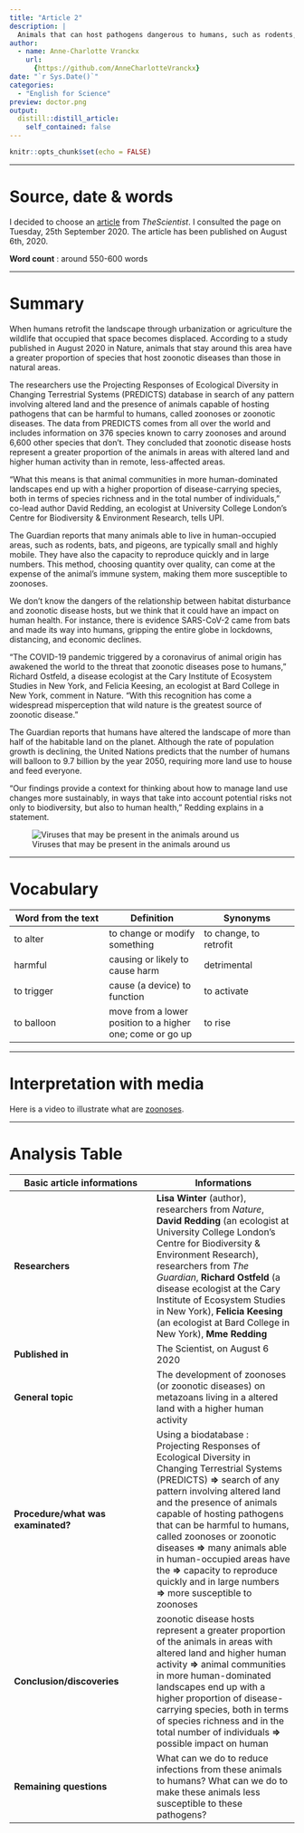```yaml
---
title: "Article 2"
description: |
  Animals that can host pathogens dangerous to humans, such as rodents, birds, and bats, are proportionately more common in human-occupied spaces than in remote areas.
author:
  - name: Anne-Charlotte Vranckx
    url:
      {https://github.com/AnneCharlotteVranckx}
date: "`r Sys.Date()`"
categories:
  - "English for Science"
preview: doctor.png
output:
  distill::distill_article:
    self_contained: false
---
```


```r
knitr::opts_chunk$set(echo = FALSE)
```

***
# Source, date & words

I decided to choose an [article](https://www.the-scientist.com/news-opinion/disrupted-habitats-have-more-zoonotic-disease-hosts-study-67802) from *TheScientist*.
I consulted the page on Tuesday, 25th September 2020.
The article has been published on August 6th, 2020.

**Word count** : around 550-600 words

***
# Summary

When humans retrofit the landscape through urbanization or agriculture the wildlife that occupied that space becomes displaced. According to a study published in August 2020 in Nature, animals that stay around this area have a greater proportion of species that host zoonotic diseases than those in natural areas. 

The researchers use the Projecting Responses of Ecological Diversity in Changing Terrestrial Systems (PREDICTS) database in search of any pattern involving altered land and the presence of animals capable of hosting pathogens that can be harmful to humans, called zoonoses or zoonotic diseases. The data from PREDICTS comes from all over the world and includes information on 376 species known to carry zoonoses and around 6,600 other species that don’t. They concluded that zoonotic disease hosts represent a greater proportion of the animals in areas with altered land and higher human activity than in remote, less-affected areas.

“What this means is that animal communities in more human-dominated landscapes end up with a higher proportion of disease-carrying species, both in terms of species richness and in the total number of individuals,” co-lead author David Redding, an ecologist at University College London’s Centre for Biodiversity & Environment Research, tells UPI.

The Guardian reports that many animals able to live in human-occupied areas, such as rodents, bats, and pigeons, are typically small and highly mobile. They have also the capacity to reproduce quickly and in large numbers. This method, choosing quantity over quality, can come at the expense of the animal’s immune system, making them more susceptible to zoonoses.

We don't know the dangers of the relationship between habitat disturbance and zoonotic disease hosts, but we think that it could have an impact on human health. For instance, there is evidence SARS-CoV-2 came from bats and made its way into humans, gripping the entire globe in lockdowns, distancing, and economic declines.

“The COVID-19 pandemic triggered by a coronavirus of animal origin has awakened the world to the threat that zoonotic diseases pose to humans,” Richard Ostfeld, a disease ecologist at the Cary Institute of Ecosystem Studies in New York, and Felicia Keesing, an ecologist at Bard College in New York, comment in Nature. “With this recognition has come a widespread misperception that wild nature is the greatest source of zoonotic disease.”

The Guardian reports that humans have altered the landscape of more than half of the habitable land on the planet. Although the rate of population growth is declining, the United Nations predicts that the number of humans will balloon to 9.7 billion by the year 2050, requiring more land use to house and feed everyone.

“Our findings provide a context for thinking about how to manage land use changes more sustainably, in ways that take into account potential risks not only to biodiversity, but also to human health,” Redding explains in a statement. 

![Viruses that may be present in the animals around us](virus.jpg)

***
# Vocabulary

| Word from the text | Definition | Synonyms |
|-----|-----|-----|
| to alter | to change or modify something | to change, to retrofit |
| harmful | causing or likely to cause harm | detrimental |
| to trigger | cause (a device) to function | to activate |
| to balloon | move from a lower position to a higher one; come or go up | to rise |

***
# Interpretation with media

Here is a video to illustrate what are [zoonoses](https://www.youtube.com/watch?v=7rQanJcCUXw&ab_channel=STAT).

***
# Analysis Table

| **Basic article informations**      | **Informations** |
| ----- | ----- |
|**Researchers** | **Lisa Winter** (author), researchers from *Nature*, **David Redding** (an ecologist at University College London’s Centre for Biodiversity & Environment Research), researchers from *The Guardian*, **Richard Ostfeld** (a disease ecologist at the Cary Institute of Ecosystem Studies in New York), **Felicia Keesing** (an ecologist at Bard College in New York), **Mme Redding** |
| **Published in**  | The Scientist, on August 6 2020 |  
| **General topic** | The development of zoonoses (or zoonotic diseases) on metazoans living in a altered land with a higher human activity |
| **Procedure/what was examinated?** | Using a biodatabase : Projecting Responses of Ecological Diversity in Changing Terrestrial Systems (PREDICTS) **=>** search of any pattern involving altered land and the presence of animals capable of hosting pathogens that can be harmful to humans, called zoonoses or zoonotic diseases **=>** many animals able in human-occupied areas have the **=>** capacity to reproduce quickly and in large numbers **=>** more susceptible to zoonoses |
| **Conclusion/discoveries** | zoonotic disease hosts represent a greater proportion of the animals in areas with altered land and higher human activity **=>** animal communities in more human-dominated landscapes end up with a higher proportion of disease-carrying species, both in terms of species richness and in the total number of individuals **=>** possible impact on human|
| **Remaining questions**| What can we do to reduce infections from these animals to humans? What can we do to make these animals less susceptible to these pathogens? |
